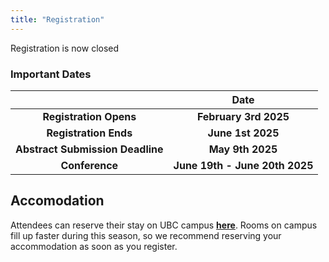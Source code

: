 ```yaml
---
title: "Registration"
---
```

<div class="center-text">

Registration is now closed

</div>

<div class="center-text">

<h3 "style = 20px;">Important Dates</h3>

|                                  |             **Date**             |
|:----------------------------------:|:----------------------------:|
| **Registration Opens**           |    **February 3rd 2025**    |
| **Registration Ends**            |       **June 1st 2025**       |
| **Abstract Submission Deadline** |     **May 9th 2025**      |
| **Conference**                   | **June 19th - June 20th 2025** |

</div>


<div class="center-text">

## Accomodation

Attendees can reserve their stay on UBC campus **[here](https://suitesatubc.com/)**. Rooms on campus fill up faster during this season, so we recommend reserving your accommodation as soon as you register.

</div>
